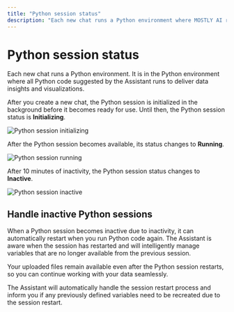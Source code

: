 ```yaml
---
title: "Python session status"
description: "Each new chat runs a Python environment where MOSTLY AI runs the Python code to navigate you and show you data insights. The Python session becomes inactive after a period of inactivity but can restart automatically. Learn how to check and manage your Python session status."
---
```



# Python session status

Each new chat runs a Python environment. It is in the Python environment where all Python code suggested by the Assistant runs to deliver data insights and visualizations.

After you create a new chat, the Python session is initialized in the background before it becomes ready for use. Until then, the Python session status is **Initializing**.

<Image
    src="/docs/docimages/assistant/chat-python-session-initializing.webp"
    alt="Python session initializing"
    width={800}
    height={400}
/>

After the Python session becomes available, its status changes to **Running**.

<Image
    src="/docs/docimages/assistant/chat-python-session-running.webp"
    alt="Python session running"
    width={800}
    height={400}
/>

After 10 minutes of inactivity, the Python session status changes to **Inactive**.

<Image
    src="/docs/docimages/assistant/chat-python-session-expired.webp"
    alt="Python session inactive"
    width={800}
    height={400}
/>

## Handle inactive Python sessions

When a Python session becomes inactive due to inactivity, it can automatically restart when you run Python code again. The Assistant is aware when the session has restarted and will intelligently manage variables that are no longer available from the previous session.

<Callout type="info">
Your uploaded files remain available even after the Python session restarts, so you can continue working with your data seamlessly.
</Callout>

The Assistant will automatically handle the session restart process and inform you if any previously defined variables need to be recreated due to the session restart.